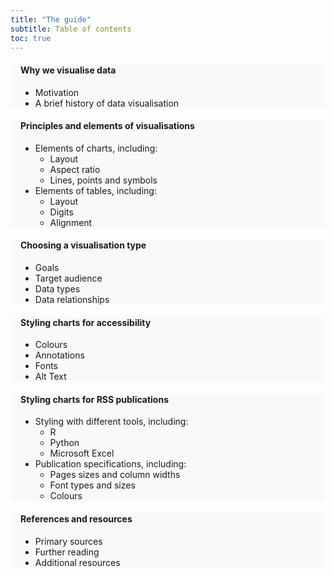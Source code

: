 ```yaml
---
title: "The guide"
subtitle: Table of contents
toc: true
---
```


::: grid
::: {.g-col-12 .g-col-md-4 style="background-color:#f8f9fa; padding-left:1rem; padding-right:1rem;"}
#### [Why we visualise data](/docs/why-visualise.qmd){style="text-decoration:none;"}

-   Motivation
-   A brief history of data visualisation
:::

::: {.g-col-12 .g-col-md-4 style="background-color:#f8f9fa; padding-left:1rem; padding-right:1rem;"}
#### [Principles and elements of visualisations](/docs/principles.qmd){style="text-decoration:none;"}

-   Elements of charts, including:
    -   Layout
    -   Aspect ratio
    -   Lines, points and symbols
-   Elements of tables, including:
    -   Layout
    -   Digits
    -   Alignment
:::

::: {.g-col-12 .g-col-md-4 style="background-color:#f8f9fa; padding-left:1rem; padding-right:1rem;"}
#### [Choosing a visualisation type](/docs/choosing.qmd){style="text-decoration:none;"}

-   Goals
-   Target audience
-   Data types
-   Data relationships
:::

::: {.g-col-12 .g-col-md-4 style="background-color:#f8f9fa; padding-left:1rem; padding-right:1rem;"}
#### [Styling charts for accessibility](/docs/styling.qmd){style="text-decoration:none;"}

-   Colours
-   Annotations
-   Fonts
-   Alt Text
:::

::: {.g-col-12 .g-col-md-4 style="background-color:#f8f9fa; padding-left:1rem; padding-right:1rem;"}
#### [Styling charts for RSS publications](/docs/tools.qmd){style="text-decoration:none;"}

-   Styling with different tools, including:
    -   R
    -   Python
    -   Microsoft Excel
-   Publication specifications, including:
    -   Pages sizes and column widths
    -   Font types and sizes
    -   Colours
:::

::: {.g-col-12 .g-col-md-4 style="background-color:#f8f9fa; padding-left:1rem; padding-right:1rem;"}
#### [References and resources](/docs/references.qmd){style="text-decoration:none;"}

-   Primary sources
-   Further reading
-   Additional resources
:::
:::
